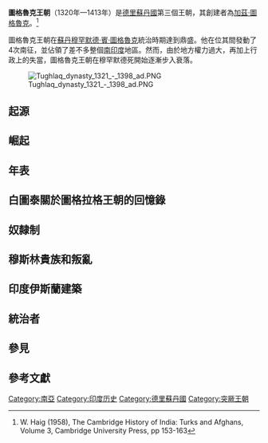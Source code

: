 {{印度历史}}
'''圖格魯克王朝'''（1320年—1413年）是[[德里蘇丹國|德里蘇丹國]]第三個王朝，其創建者為[[加茲·圖格魯克|加茲·圖格魯克]]。<ref name=whaig>W. Haig (1958), The Cambridge History of India: Turks and Afghans, Volume 3, Cambridge University Press, pp 153-163</ref>

圖格魯克王朝在[[苏丹_(称谓)|蘇丹]][[穆罕默德·賓·圖格魯克|穆罕默德·賓·圖格魯克]]統治時期達到鼎盛。他在位其間發動了4次南征，並佔領了差不多整個[[南印度|南印度]]地區。然而，由於地方權力過大，再加上行政上的失當，圖格魯克王朝在穆罕默德死開始逐漸步入衰落。

[[File:Tughlaq_dynasty_1321_-_1398_ad.PNG|thumb]]

==起源==
==崛起==
==年表==
==白圖泰關於圖格拉格王朝的回憶錄==
==奴隸制==
==穆斯林貴族和叛亂==
==印度伊斯蘭建築==
==統治者==
==參見==
==參考文獻==

{{印度王朝}}

[[Category:南亞|Category:南亞]]
[[Category:印度历史|Category:印度历史]]
[[Category:德里蘇丹國|Category:德里蘇丹國]]
[[Category:突厥王朝|Category:突厥王朝]]